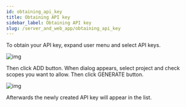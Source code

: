 ```yaml
---
id: obtaining_api_key
title: Obtaining API key
sidebar_label: Obtaining API key
slug: /server_and_web_app/obtaining_api_key
---
```


To obtain your API key, expand user menu and select API keys.

![img](../../static/img/docs/server_and_web_app/user_menu_api_key.png)

Then click ADD button. When dialog appears, select project and check scopes you want to allow.
Then click GENERATE button.

![img](../../static/img/docs/server_and_web_app/api_key_generate_dialog.png)

Afterwards the newly created API key will appear in the list.


